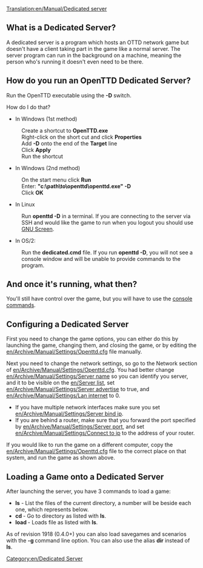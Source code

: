 [[Translation:en/Manual/Dedicated server]]
==What is a Dedicated Server?==

A dedicated server is a program which hosts an OTTD network game but doesn't have a client taking part in the game like a normal server. The server program can run in the background on a machine, meaning the person who's running it doesn't even need to be there.

==How do you run an OpenTTD Dedicated Server?==

Run the OpenTTD executable using the '''-D''' switch.

How do I do that?


* In Windows (1st method)
:Create a shortcut to '''OpenTTD.exe'''
:Right-click on the short cut and click '''Properties'''
:Add '''-D''' onto the end of the '''Target''' line
:Click '''Apply'''
:Run the shortcut


* In Windows (2nd method)

:On the start menu click '''Run'''
:Enter: '''"c:\path\to\openttd\openttd.exe" -D'''
:Click '''OK'''


* In Linux

:Run '''openttd -D''' in a terminal. If you are connecting to the server via SSH and would like the game to run when you logout you should use [http://www.gnu.org/software/screen/ GNU Screen].


* In OS/2:

:Run the '''dedicated.cmd''' file. If you run '''openttd -D''', you will not see a console window and will be unable to provide commands to the program.

==And once it's running, what then?==

You'll still have control over the game, but you will have to use the [[en/Manual/Console Commands|console commands]].

==Configuring a Dedicated Server==

First you need to change the game options, you can either do this by launching the game, changing them, and closing the game, or by editing the [[en/Archive/Manual/Settings/Openttd.cfg]] file manually.


Next you need to change the network settings, so go to the Network section of [[en/Archive/Manual/Settings/Openttd.cfg]]. You had better change [[en/Archive/Manual/Settings/Server name]] so you can identify you server, and it to be visible on the [[en/Server list]], set [[en/Archive/Manual/Settings/Server advertise]] to true, and [[en/Archive/Manual/Settings/Lan internet]] to 0.
*If you have multiple network interfaces make sure you set [[en/Archive/Manual/Settings/Server bind ip]].
*If you are behind a router, make sure that you forward the port specified by [[en/Archive/Manual/Settings/Server port]], and set [[en/Archive/Manual/Settings/Connect to ip]] to the address of your router.


If you would like to run the game on a different computer, copy the [[en/Archive/Manual/Settings/Openttd.cfg]] file to the correct place on that system, and run the game as shown above.

==Loading a Game onto a Dedicated Server==

After launching the server, you have 3 commands to load a game:
* '''ls''' - List the files of the current directory, a number will be beside each one, which represents '''<no>''' below.
* '''cd <no>''' - Go to directory '''<no>''' as listed with '''ls'''.
* '''load <no>''' - Loads file '''<no>''' as listed with '''ls'''.

As of revision 1918 (0.4.0+) you can also load savegames and scenarios with the '''-g <filename>''' command line option. You can also use the alias '''dir''' instead of '''ls'''.

[[Category:en/Dedicated Server]]